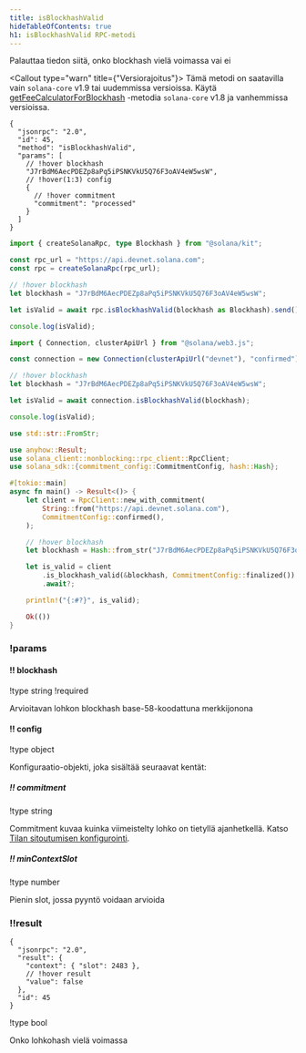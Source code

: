 ```yaml
---
title: isBlockhashValid
hideTableOfContents: true
h1: isBlockhashValid RPC-metodi
---
```


Palauttaa tiedon siitä, onko blockhash vielä voimassa vai ei

<Callout type="warn" title={"Versiorajoitus"}>
  Tämä metodi on saatavilla vain `solana-core` v1.9 tai uudemmissa versioissa.
  Käytä
  [getFeeCalculatorForBlockhash](/docs/rpc/http/getfeecalculatorforblockhash)
  -metodia `solana-core` v1.8 ja vanhemmissa versioissa.
</Callout>

<APIMethod>

```jsonc !!request curl
{
  "jsonrpc": "2.0",
  "id": 45,
  "method": "isBlockhashValid",
  "params": [
    // !hover blockhash
    "J7rBdM6AecPDEZp8aPq5iPSNKVkU5Q76F3oAV4eW5wsW",
    // !hover(1:3) config
    {
      // !hover commitment
      "commitment": "processed"
    }
  ]
}
```

```ts !!request title="Kit"
import { createSolanaRpc, type Blockhash } from "@solana/kit";

const rpc_url = "https://api.devnet.solana.com";
const rpc = createSolanaRpc(rpc_url);

// !hover blockhash
let blockhash = "J7rBdM6AecPDEZp8aPq5iPSNKVkU5Q76F3oAV4eW5wsW";

let isValid = await rpc.isBlockhashValid(blockhash as Blockhash).send();

console.log(isValid);
```

```ts !!request title="web3.js"
import { Connection, clusterApiUrl } from "@solana/web3.js";

const connection = new Connection(clusterApiUrl("devnet"), "confirmed");

// !hover blockhash
let blockhash = "J7rBdM6AecPDEZp8aPq5iPSNKVkU5Q76F3oAV4eW5wsW";

let isValid = await connection.isBlockhashValid(blockhash);

console.log(isValid);
```

```rs !!request title="Rust"
use std::str::FromStr;

use anyhow::Result;
use solana_client::nonblocking::rpc_client::RpcClient;
use solana_sdk::{commitment_config::CommitmentConfig, hash::Hash};

#[tokio::main]
async fn main() -> Result<()> {
    let client = RpcClient::new_with_commitment(
        String::from("https://api.devnet.solana.com"),
        CommitmentConfig::confirmed(),
    );

    // !hover blockhash
    let blockhash = Hash::from_str("J7rBdM6AecPDEZp8aPq5iPSNKVkU5Q76F3oAV4eW5wsW")?;

    let is_valid = client
        .is_blockhash_valid(&blockhash, CommitmentConfig::finalized())
        .await?;

    println!("{:#?}", is_valid);

    Ok(())
}
```

### !params

#### !! blockhash

!type string !required

Arvioitavan lohkon blockhash base-58-koodattuna merkkijonona

#### !! config

!type object

Konfiguraatio-objekti, joka sisältää seuraavat kentät:

##### !! commitment

!type string

Commitment kuvaa kuinka viimeistelty lohko on tietyllä ajanhetkellä. Katso
[Tilan sitoutumisen konfigurointi](/docs/rpc#configuring-state-commitment).

##### !! minContextSlot

!type number

Pienin slot, jossa pyyntö voidaan arvioida

### !!result

```jsonc !response
{
  "jsonrpc": "2.0",
  "result": {
    "context": { "slot": 2483 },
    // !hover result
    "value": false
  },
  "id": 45
}
```

!type bool

Onko lohkohash vielä voimassa

</APIMethod>
